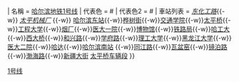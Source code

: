 {{鐵道路線
| 模板名稱 = 哈尔滨地铁1号线
| Logo = {{#ifeq: {{NAMESPACE}} | {{NS:0}} | [[File:HarbinMetro Logo.svg|25px|哈尔滨地铁标识]]}}
| 名稱 = [[哈尔滨地铁1号线]]
| 代表色 = #{{哈尔滨地铁识别色|1}} 
| 代表色2 = #{{哈尔滨地铁识别色|1}} 
| 車站列表 =  {{nowrap begin}}[[东化工路站|''东化工路'']]{{-w}} [[太平机械厂站|''太平机械厂'']] {{-w}} [[哈尔滨东站 (地铁)|哈尔滨东站]]{{-w}}[[桦树街站|桦树街]]{{-w}}[[交通学院站|交通学院]]{{-w}}[[太平桥站 (哈尔滨地铁)|太平桥]]{{-w}}[[工程大学站|工程大学]]{{-w}}[[烟厂站|烟厂]]{{-w}}[[医大一院站|医大一院]]{{-w}}[[博物馆站 (哈尔滨)|博物馆]]{{-w}}[[鐵路局站 (哈爾濱)|铁路局]]{{-w}}[[哈工大站|哈工大]]{{-w}}[[西大桥站 (中国)|西大桥]]{{-w}}[[和兴路站|和兴路]]{{-w}}[[学府路站 (哈尔滨)|学府路]]{{-w}}[[理工大学站 (哈尔滨)|理工大学]]{{-w}}[[黑龙江大学站|黑龙江大学]]{{-w}}[[医大二院站 (哈尔滨市)|医大二院]]{{-w}}[[哈达站 (地铁)|哈达]]{{-w}}[[哈尔滨南站 (地铁)|哈尔滨南站]] {{-w}}[[同江路站|同江路]]{{-w}}[[瓦盆窑站|瓦盆窑]]{{-w}}[[镜泊路站|镜泊路]]{{-w}}[[渤海路站|渤海路]]{{-w}}[[新疆大街站|新疆大街]]{{nowrap end}}
[[太平桥车辆段]]
}}<noinclude>
[[Category:哈尔滨地铁模板|1号线]]
</noinclude>
